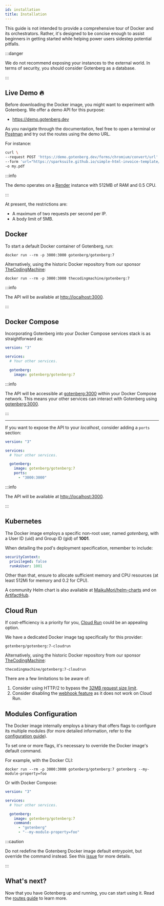 ```yaml
---
id: installation
title: Installation
---
```


This guide is not intended to provide a comprehensive tour of Docker and its orchestrators. Rather, it's designed to
be concise enough to assist beginners in getting started while helping power users sidestep potential pitfalls.

:::danger

We do not recommend exposing your instances to the external world. In terms of security, you should consider Gotenberg
as a database.

:::

## Live Demo 🔥

Before downloading the Docker image, you might want to experiment with Gotenberg. We offer a demo API for this purpose:

* https://demo.gotenberg.dev

As you navigate through the documentation, feel free to open a terminal or [Postman](https://www.postman.com/) and try
out the routes using the demo URL.

For instance:

```bash
curl \
--request POST 'https://demo.gotenberg.dev/forms/chromium/convert/url' \
--form 'url="https://sparksuite.github.io/simple-html-invoice-template/"' \
-o my.pdf
```

:::info

The demo operates on a [Render](https://render.com) instance with 512MB of RAM and 0.5 CPU.

:::

At present, the restrictions are:

* A maximum of two requests per second per IP.
* A body limit of 5MB.

## Docker

To start a default Docker container of Gotenberg, run:

```
docker run --rm -p 3000:3000 gotenberg/gotenberg:7
```

Alternatively, using the historic Docker repository from our sponsor [TheCodingMachine](https://www.thecodingmachine.com):

```
docker run --rm -p 3000:3000 thecodingmachine/gotenberg:7
```

:::info

The API will be available at [http://localhost:3000](http://localhost:3000).

:::

## Docker Compose

Incorporating Gotenberg into your Docker Compose services stack is as straightforward as:

```yaml title="docker-compose.yml"
version: "3"

services:
  # Your other services.

  gotenberg:
    image: gotenberg/gotenberg:7
```

:::info


The API will be accessible at [gotenberg:3000](http://gotenberg:3000) within your Docker Compose network.
This means your other services can interact with Gotenberg using [gotenberg:3000](http://gotenberg:3000).

:::

---

If you want to expose the API to your *localhost*, consider adding a `ports` section:

```yaml title="docker-compose.yml"
version: "3"

services:
  # Your other services.

  gotenberg:
    image: gotenberg/gotenberg:7
    ports:
      - "3000:3000"
```

:::info

The API will be available at [http://localhost:3000](http://localhost:3000).

:::

## Kubernetes

The Docker image employs a specific non-root user, named *gotenberg*, with a User ID (uid) and Group ID (gid) of **1001**.

When detailing the pod's deployment specification, remember to include:

```yaml
securityContext:
  privileged: false
  runAsUser: 1001
```

Other than that, ensure to allocate sufficient memory and CPU resources (at least 512Mi for memory and 0.2 for CPU).

A community Helm chart is also available at [MaikuMori/helm-charts](https://github.com/MaikuMori/helm-charts) and on
[ArtifactHub](https://artifacthub.io/packages/helm/maikumori/gotenberg).

## Cloud Run

If cost-efficiency is a priority for you, [Cloud Run](https://cloud.google.com/run) could be an appealing option.

We have a dedicated Docker image tag specifically for this provider:

```
gotenberg/gotenberg:7-cloudrun
```

Alternatively, using the historic Docker repository from our sponsor [TheCodingMachine](https://www.thecodingmachine.com):

```
thecodingmachine/gotenberg:7-cloudrun
```

There are a few limitations to be aware of:

1. Consider using HTTP/2 to bypass the [32MB request size limit](https://cloud.google.com/run/quotas?hl=en).
2. Consider disabling the [webhook feature](/docs/configuration#webhook) as it does not work on Cloud Run.

## Modules Configuration

The Docker image internally employs a binary that offers flags to configure its multiple modules (for more detailed
information, refer to the [configuration guide](/docs/configuration)).

To set one or more flags, it's necessary to override the Docker image's default command.

For example, with the Docker CLI:

```
docker run --rm -p 3000:3000 gotenberg/gotenberg:7 gotenberg --my-module-property=foo
```

Or with Docker Compose:

```yaml title="docker-compose.yml"
version: "3"

services:
  # Your other services.

  gotenberg:
    image: gotenberg/gotenberg:7
    command:
      - "gotenberg"
      - "--my-module-property=foo"
```

:::caution

Do not redefine the Gotenberg Docker image default entrypoint, but override the command instead. See this
[issue](https://github.com/gotenberg/gotenberg/issues/480#issuecomment-1232064017) for more details.

:::

## What's next?

Now that you have Gotenberg up and running, you can start using it. Read the [routes guide](/docs/routes) to learn more.
